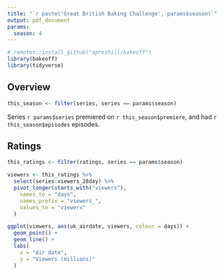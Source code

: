 ```yaml
---
title: "`r paste('Great British Baking Challenge', params$season)`"
output: pdf_document
params:
  season: 4
---
```


```r
# remotes::install_github("apreshill/bakeoff")
library(bakeoff)
library(tidyverse)
```

## Overview

```r
this_season <- filter(series, series == params$season)
```

Series `r params$series` premiered on `r this_season$premiere`, and had `r this_season$episodes` episodes.

## Ratings

```r
this_ratings <- filter(ratings, series == params$season)

viewers <- this_ratings %>% 
  select(series:viewers_28day) %>% 
  pivot_longer(starts_with("viewers"), 
    names_to = "days", 
    names_prefix = "viewers_", 
    values_to = "viewers"
  ) 

ggplot(viewers, aes(uk_airdate, viewers, colour = days)) + 
  geom_point() + 
  geom_line() + 
  labs(
    x = "Air date", 
    y = "Viewers (millions)"
  )
```


